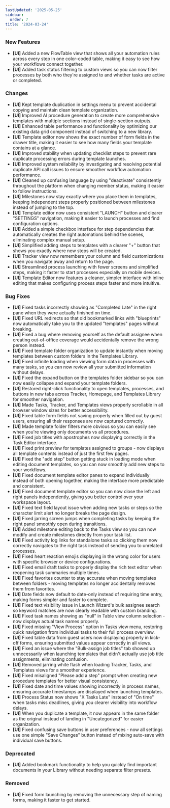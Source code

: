 ```yaml
---
lastUpdated: '2025-05-25'
sidebar:
  order: 7
title: '2024-03-24'
---
```


### New Features

- **[UI]** Added a new FlowTable view that shows all your automation rules across every step in one color-coded table, making it easy to see how your workflows connect together.
- **[UI]** Added task status filtering to custom views so you can now filter processes by both who they're assigned to and whether tasks are active or completed.

### Changes

- **[UI]** Kept template duplication in settings menu to prevent accidental copying and maintain clean template organization.
- **[UI]** Improved AI procedure generation to create more comprehensive templates with multiple sections instead of single-section outputs.
- **[UI]** Enhanced table performance and functionality by optimizing our existing data grid component instead of switching to a new library.
- **[UI]** Template editor now shows the exact number of form fields in the drawer title, making it easier to see how many fields your template contains at a glance.
- **[UI]** Improved stability when updating checklist steps to prevent rare duplicate processing errors during template launches.
- **[UI]** Improved system reliability by investigating and resolving potential duplicate API call issues to ensure smoother workflow automation performance.
- **[UI]** Cleaned up confusing language by using "deactivate" consistently throughout the platform when changing member status, making it easier to follow instructions.
- **[UI]** Milestones now stay exactly where you place them in templates, keeping independent steps properly positioned between milestones instead of jumping to the top.
- **[UI]** Template editor now uses consistent "LAUNCH" button and clearer "SETTINGS" navigation, making it easier to launch processes and find configuration options.
- **[UI]** Added a simple checkbox interface for step dependencies that automatically creates the right automations behind the scenes, eliminating complex manual setup.
- **[UI]** Simplified adding steps to templates with a clearer "+" button that shows you exactly where new steps will be created.
- **[UI]** Tracker view now remembers your column and field customizations when you navigate away and return to the page.
- **[UI]** Streamlined process launching with fewer screens and simplified steps, making it faster to start processes especially on mobile devices.
- **[UI]** Template Editor now features a cleaner, simpler interface with inline editing that makes configuring process steps faster and more intuitive.

### Bug Fixes

- **[UI]** Fixed tasks incorrectly showing as "Completed Late" in the right pane when they were actually finished on time.
- **[UI]** Fixed URL redirects so that old bookmarked links with "blueprints" now automatically take you to the updated "templates" pages without breaking.
- **[UI]** Fixed a bug where removing yourself as the default assignee when creating out-of-office coverage would accidentally remove the wrong person instead.
- **[UI]** Fixed template folder organization to update instantly when moving templates between custom folders in the Templates Library.
- **[UI]** Fixed infinite loading when viewing form data in processes with many tasks, so you can now review all your submitted information without delays.
- **[UI]** Fixed the expand button on the templates folder sidebar so you can now easily collapse and expand your template folders.
- **[UI]** Restored right-click functionality to open templates, processes, and buttons in new tabs across Tracker, Homepage, and Templates Library for smoother navigation.
- **[UI]** Made Tasks, Tracker, and Templates views properly scrollable in all browser window sizes for better accessibility.
- **[UI]** Fixed table form fields not saving properly when filled out by guest users, ensuring all their responses are now captured correctly.
- **[UI]** Made template folder filters more obvious so you can easily see when you're viewing only documents vs all procedures.
- **[UI]** Fixed job titles with apostrophes now displaying correctly in the Task Editor interface.
- **[UI]** Fixed print preview for templates assigned to groups - now displays all template contents instead of just the first few pages.
- **[UI]** Fixed the "add step" button getting stuck in loading mode when editing document templates, so you can now smoothly add new steps to your workflows.
- **[UI]** Fixed document template editor panes to expand individually instead of both opening together, making the interface more predictable and consistent.
- **[UI]** Fixed document template editor so you can now close the left and right panels independently, giving you better control over your workspace layout.
- **[UI]** Fixed text field layout issue when adding new tasks or steps so the character limit alert no longer breaks the page design.
- **[UI]** Fixed jarring screen jumps when completing tasks by keeping the right panel smoothly open during transitions.
- **[UI]** Added milestone editing back to the Tasks view so you can now modify and create milestones directly from your task list.
- **[UI]** Fixed activity log links for standalone tasks so clicking them now correctly navigates to the right task instead of sending you to unrelated processes.
- **[UI]** Fixed heart reaction emojis displaying in the wrong color for users with specific browser or device configurations.
- **[UI]** Fixed email draft tasks to properly display the rich text editor when reopening task summaries multiple times.
- **[UI]** Fixed favorites counter to stay accurate when moving templates between folders - moving templates no longer accidentally removes them from favorites.
- **[UI]** Date fields now default to date-only instead of requiring time entry, making forms simpler and faster to complete.
- **[UI]** Fixed text visibility issue in Launch Wizard's bulk assignee search so keyword matches are now clearly readable with custom branding.
- **[UI]** Fixed task names showing as "null" in Table view column selection - now displays actual task names properly.
- **[UI]** Fixed missing "View Process" option in Tasks view menu, restoring quick navigation from individual tasks to their full process overview.
- **[UI]** Fixed table data from guest users now displaying properly in kick-off forms, ensuring submitted values appear correctly in all views.
- **[UI]** Fixed an issue where the "Bulk-assign job titles" tab showed up unnecessarily when launching templates that didn't actually use job title assignments, eliminating confusion.
- **[UI]** Removed jarring white flash when loading Tracker, Tasks, and Templates views for a smoother experience.
- **[UI]** Fixed misaligned "Please add a step" prompt when creating new procedure templates for better visual consistency.
- **[UI]** Fixed date and time values showing incorrectly in process names, ensuring accurate timestamps are displayed when launching templates.
- **[UI]** Process Status now shows "X Tasks Late" instead of "On time" when tasks miss deadlines, giving you clearer visibility into workflow delays.
- **[UI]** When you duplicate a template, it now appears in the same folder as the original instead of landing in "Uncategorized" for easier organization.
- **[UI]** Fixed confusing save buttons in user preferences - now all settings use one simple "Save Changes" button instead of mixing auto-save with individual save buttons.

### Deprecated

- **[UI]** Added bookmark functionality to help you quickly find important documents in your Library without needing separate filter presets.

### Removed

- **[UI]** Fixed form launching by removing the unnecessary step of naming forms, making it faster to get started.